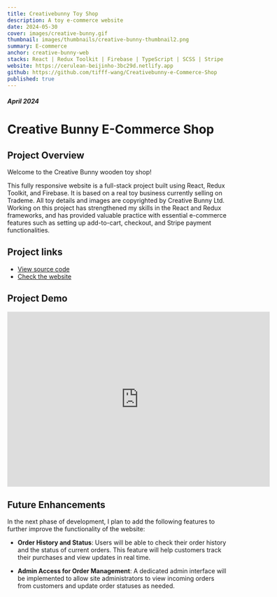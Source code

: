 ```yaml
---
title: Creativebunny Toy Shop
description: A toy e-commerce website
date: 2024-05-30
cover: images/creative-bunny.gif
thumbnail: images/thumbnails/creative-bunny-thumbnail2.png
summary: E-commerce
anchor: creative-bunny-web
stacks: React | Redux Toolkit | Firebase | TypeScript | SCSS | Stripe
website: https://cerulean-beijinho-3bc29d.netlify.app
github: https://github.com/tifff-wang/Creativebunny-e-Commerce-Shop
published: true
---
```


##### April 2024

# Creative Bunny E-Commerce Shop

## Project Overview

Welcome to the Creative Bunny wooden toy shop!

This fully responsive website is a full-stack project built using React, Redux Toolkit, and Firebase.
It is based on a real toy business currently selling on Trademe. All toy details
and images are copyrighted by Creative Bunny Ltd. Working on this project has strengthened
my skills in the React and Redux frameworks, and has provided valuable practice with
essential e-commerce features such as setting up add-to-cart, checkout, and Stripe
payment functionalities.

## Project links

-   [View source code](https://github.com/tifff-wang/Creativebunny-e-Commerce-Shop)
-   [Check the website](https://cerulean-beijinho-3bc29d.netlify.app)

## Project Demo

<iframe
    width="600"
    height="400"
    frameBorder="0"
    allow="autoplay"
    src="https:&#x2F;&#x2F;www.canva.com&#x2F;design&#x2F;DAGHtXPYROA&#x2F;Y5_x6hyT4rsHqeZpO48n_Q&#x2F;watch?embed"
    allowfullscreen="allowfullscreen"
></iframe>

## Future Enhancements

In the next phase of development, I plan to add the following features to further improve the functionality of the website:

-   **Order History and Status**: Users will be able to check their order history and the status of current orders. This feature will help customers track their purchases and view updates in real time.

-   **Admin Access for Order Management**: A dedicated admin interface will be implemented to allow site administrators to view incoming orders from customers and update order statuses as needed.
